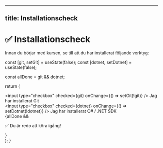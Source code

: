 
---
title: Installationscheck
---


# ✅ Installationscheck

Innan du börjar med kursen, se till att du har installerat följande verktyg:

<InstallChecklist />

  const [git, setGit] = useState(false);
  const [dotnet, setDotnet] = useState(false);

  const allDone = git && dotnet;

  return (
    <div>
      <label>
        <input type="checkbox" checked={git} onChange={() => setGit(!git)} />
        Jag har installerat Git
      </label>
      <br />
      <label>
        <input type="checkbox" checked={dotnet} onChange={() => setDotnet(!dotnet)} />
        Jag har installerat C# / .NET SDK
      </label>
      <br />
      {allDone && <p>✅ Du är redo att köra igång!</p>}
    </div>
  );
}
